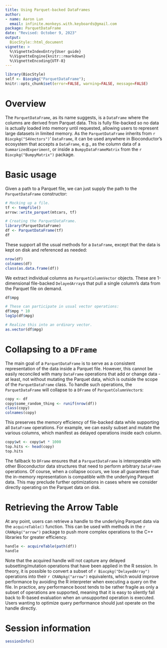 ```yaml
---
title: Using Parquet-backed DataFrames
author:
- name: Aaron Lun
  email: infinite.monkeys.with.keyboards@gmail.com
package: ParquetDataFrame
date: "Revised: October 9, 2023"
output:
  BiocStyle::html_document
vignette: >
  %\VignetteIndexEntry{User guide}
  %\VignetteEngine{knitr::rmarkdown}
  %\VignetteEncoding{UTF-8}
---
```



```r
library(BiocStyle)
self <- Biocpkg("ParquetDataFrame");
knitr::opts_chunk$set(error=FALSE, warning=FALSE, message=FALSE)
```

# Overview

The `ParquetDataFrame`, as its name suggests, is a `DataFrame` where the columns are derived from Parquet data.
This is fully file-backed so no data is actually loaded into memory until requested, allowing users to represent large datasets in limited memory.
As the `ParquetDataFrame` inherits from `r Biocpkg("S4Vectors")`' `DataFrame`, it can be used anywhere in Bioconductor's ecosystem that accepts a `DataFrame`, 
e.g., as the column data of a `SummarizedExperiment`, or inside a `BumpyDataFrameMatrix` from the `r Biocpkg("BumpyMatrix")` package.

# Basic usage

Given a path to a Parquet file, we can just supply the path to the `ParquetDataFrame` constructor:

```r
# Mocking up a file.
tf <- tempfile()
arrow::write_parquet(mtcars, tf)

# Creating the ParquetDataFrame.
library(ParquetDataFrame)
df <- ParquetDataFrame(tf)
df
```

These support all the usual methods for a `DataFrame`, except that the data is kept on disk and referenced as needed:

```r
nrow(df)
colnames(df)
class(as.data.frame(df))
```

We extract individual columns as `ParquetColumnVector` objects.
These are 1-dimensional file-backed `DelayedArray`s that pull a single column's data from the Parquet file on demand.

```r
df$mpg

# These can participate in usual vector operations:
df$mpg * 10
log1p(df$mpg)

# Realize this into an ordinary vector.
as.vector(df$mpg)
```

# Collapsing to a `DFrame`

The main goal of a `ParquetDataFrame` is to serve as a consistent representation of the data inside a Parquet file.
However, this cannot be easily reconciled with many `DataFrame` operations that add or change data - 
at least, not without mutating the Parquet data, which is outside the scope of the `ParquetDataFrame` class.
To handle such operations, the `ParquetDataFrame` will collapse to a `DFrame` of `ParquetColumnVector`s:

```r
copy <- df
copy$some_random_thing <- runif(nrow(df))
class(copy)
colnames(copy)
```

This preserves the memory efficiency of file-backed data while supporting all `DataFrame` operations.
For example, we can easily subset and mutate the various columns, which manifest as delayed operations inside each column.

```r
copy$wt <- copy$wt * 1000
top.hits <- head(copy)
top.hits
```

The fallback to `DFrame` ensures that a `ParquetDataFrame` is interoperable with other Bioconductor data structures that need to perform arbitrary `DataFrame` operations.
Of course, when a collapse occurs, we lose all guarantees that the in-memory representation is compatible with the underlying Parquet data.
This may preclude further optimizations in cases where we consider directly operating on the Parquet data on disk.

# Retrieving the Arrow Table

At any point, users can retrieve a handle to the underlying Parquet data via the `acquireTable()` function.
This can be used with methods in the `r CRANpkg("arrow")` package to push more complex operations to the C++ libraries for greater efficiency.

```r
handle <- acquireTable(path(df))
handle
```

Note that the acquired handle will not capture any delayed subsetting/mutation operations that have been applied in the R session.
In theory, it is possible to convert a subset of `r Biocpkg("DelayedArray")` operations into their `r CRANpkg("arrow")` equivalents,
which would improve performance by avoiding the R interpreter when executing a query on the file.
In practice, any performance boost tends to be rather fragile as only a subset of operations are supported,
meaning that it is easy to silently fall back to R-based evaluation when an unsupported operation is executed.
Users wanting to optimize query performance should just operate on the handle directly.

# Session information {-}

```r
sessionInfo()
```
